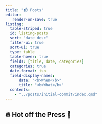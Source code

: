 ```yaml
---
title: "📬 Posts"
editor:
   render-on-save: true
listing:
  table-striped: true
  id: listing-posts
  sort: "date desc"
  filter-ui: true
  sort-ui: true
  type: table
  table-hover: true
  fields: [title, date, categories]
  categories: true
  date-format: iso
  field-display-names:
      date: "<b>When</b>"
      title: "<b>What</b>"
  contents:
    - "../posts/initial-commit/index.qmd"
---
```


## 🔥 Hot off the Press 📰

:::: {.feature}

::: {#listing-posts}
:::

::::
